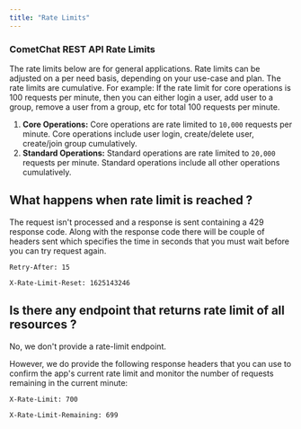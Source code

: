 ```yaml
---
title: "Rate Limits"
---
```




### CometChat REST API Rate Limits

<Note>

The rate limits below are for general applications. Rate limits can be adjusted on a per need basis, depending on your use-case and plan. The rate limits are cumulative. For example: If the rate limit for core operations is 100 requests per minute, then you can either login a user, add user to a group, remove a user from a group, etc for total 100 requests per minute.

</Note>

1. **Core Operations:** Core operations are rate limited to `10,000` requests per minute. Core operations include user login, create/delete user, create/join group cumulatively.
2. **Standard Operations:** Standard operations are rate limited to `20,000` requests per minute. Standard operations include all other operations cumulatively.

## What happens when rate limit is reached ?

The request isn't processed and a response is sent containing a 429 response code. Along with the response code there will be couple of headers sent which specifies the time in seconds that you must wait before you can try request again.

`Retry-After: 15`

`X-Rate-Limit-Reset: 1625143246`

## Is there any endpoint that returns rate limit of all resources ?

No, we don't provide a rate-limit endpoint.

However, we do provide the following response headers that you can use to confirm the app's current rate limit and monitor the number of requests remaining in the current minute:

`X-Rate-Limit: 700`

`X-Rate-Limit-Remaining: 699`
